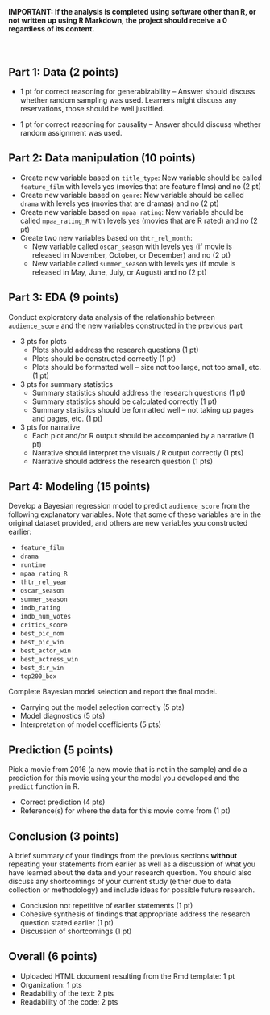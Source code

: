 <br>

#### IMPORTANT: If the analysis is completed using software other than R, or not written up using R Markdown, the project should receive a 0 regardless of its content.

<br>

## Part 1: Data (2 points)

- 1 pt for correct reasoning for generabizability -- Answer should discuss whether 
random sampling was used. Learners might discuss any reservations, those should be 
well justified.

- 1 pt for correct reasoning for causality -- Answer should discuss whether 
random assignment was used.


## Part 2: Data manipulation (10 points)

- Create new variable based on `title_type`: New variable should be called 
`feature_film` with levels yes (movies that are feature films) and no (2 pt)
- Create new variable based on `genre`: New variable should be called `drama`
with levels yes (movies that are dramas) and no (2 pt)
- Create new variable based on `mpaa_rating`: New variable should be called `mpaa_rating_R` with levels yes (movies that are R rated) and no (2 pt)
- Create two new variables based on `thtr_rel_month`: 
    + New variable called `oscar_season` with levels yes (if movie is released 
    in November, October, or December) and no (2 pt)
    + New variable called `summer_season` with levels yes (if movie is released 
    in May, June, July, or August) and no (2 pt)


## Part 3: EDA (9 points)

Conduct exploratory data analysis of the relationship between `audience_score` 
and the new variables constructed in the previous part

- 3 pts for plots
    + Plots should address the research questions (1 pt)
    + Plots should be constructed correctly (1 pt)
    + Plots should be formatted well -- size not too large, not too small, etc. (1 pt)

- 3 pts for summary statistics
    + Summary statistics should address the research questions (1 pt)
    + Summary statistics should be calculated correctly (1 pt)
    + Summary statistics should be formatted well -- not taking up pages and pages, etc. (1 pt)
    
- 3 pts for narrative
    + Each plot and/or R output should be accompanied by a narrative (1 pt)
    + Narrative should interpret the visuals / R output correctly (1 pts)
    + Narrative should address the research question (1 pts)
  
## Part 4: Modeling (15 points)

Develop a Bayesian regression model to predict `audience_score` from the following
explanatory variables. Note that some of these variables are in the original dataset
provided, and others are new variables you constructed earlier:

- `feature_film`
- `drama`
- `runtime`
- `mpaa_rating_R`
- `thtr_rel_year`
- `oscar_season`
- `summer_season`
- `imdb_rating`
- `imdb_num_votes`
- `critics_score`
- `best_pic_nom`
- `best_pic_win`
- `best_actor_win`
- `best_actress_win`
- `best_dir_win`
- `top200_box`

Complete Bayesian model selection and report the final model.

- Carrying out the model selection correctly (5 pts)
- Model diagnostics (5 pts)
- Interpretation of model coefficients (5 pts)

## Prediction (5 points)

Pick a movie from 2016 (a new movie that is not in the sample) and do a 
prediction for this movie using your the model you developed and the 
`predict` function in R.

- Correct prediction (4 pts)
- Reference(s) for where the data for this movie come from (1 pt)

## Conclusion (3 points)

A brief summary of your findings from the previous sections **without** 
repeating your statements from earlier as well as a discussion of what you 
have learned about the data and your research question. You should also discuss 
any shortcomings of your current study (either due to data collection or 
methodology) and include ideas for possible future research.

- Conclusion not repetitive of earlier statements (1 pt)
- Cohesive synthesis of findings that appropriate address the research question stated earlier (1 pt)
- Discussion of shortcomings (1 pt)

## Overall (6 points)

- Uploaded HTML document resulting from the Rmd template: 1 pt
- Organization: 1 pts
- Readability of the text: 2 pts
- Readability of the code: 2 pts

```python

```
